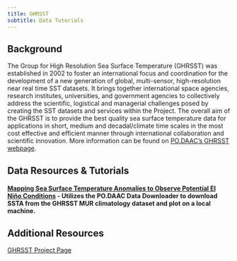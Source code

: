 ```yaml
---
title: GHRSST
subtitle: Data Tutorials 
---
```


## Background

The Group for High Resolution Sea Surface Temperature (GHRSST) was established in 2002 to foster an international focus and coordination for the development of a new generation of global, multi-sensor, high-resolution near real time SST datasets. It brings together international space agencies, research institutes, universities, and government agencies to collectively address the scientific, logistical and managerial challenges posed by creating the SST datasets and services within the Project. The overall aim of the GHRSST is to provide the best quality sea surface temperature data for applications in short, medium and decadal/climate time scales in the most cost effective and efficient manner through international collaboration and scientific innovation.
More information can be found on [PO.DAAC's GHRSST webpage](https://podaac.jpl.nasa.gov/GHRSST).

## Data Resources & Tutorials

#### [Mapping Sea Surface Temperature Anomalies to Observe Potential El Niño Conditions](../notebooks/datasets/enso_MUR_tutorial_final.ipynb) - Utilizes the PO.DAAC Data Downloader to download SSTA from the GHRSST MUR climatology dataset and plot on a local machine.


## Additional Resources

[GHRSST Project Page](https://www.ghrsst.org/)
